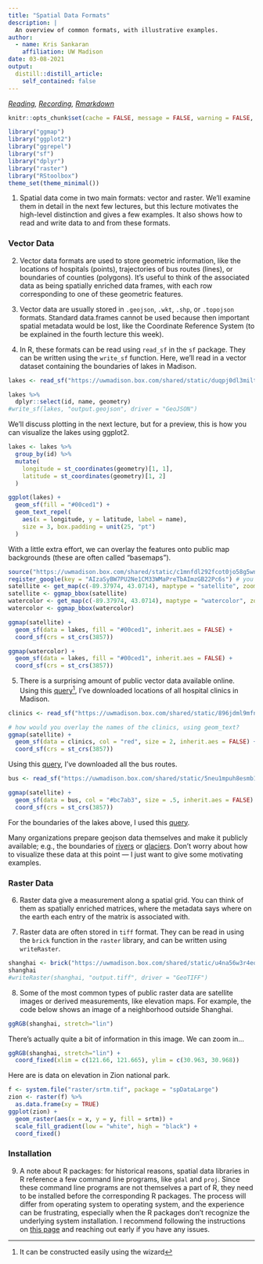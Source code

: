 ```yaml
---
title: "Spatial Data Formats"
description: |
  An overview of common formats, with illustrative examples.
author:
  - name: Kris Sankaran
    affiliation: UW Madison
date: 03-08-2021
output:
  distill::distill_article:
    self_contained: false
---
```


_[Reading](https://geocompr.robinlovelace.net/spatial-class.html), [Recording](https://mediaspace.wisc.edu/media/Week%207%20%5B1%5D%20Spatial%20Data%20Formats/1_r6gnm2cv), [Rmarkdown](https://github.com/krisrs1128/stat479/blob/master/_posts/2021-03-02-week7-1/week7-1.Rmd)_

```r
knitr::opts_chunk$set(cache = FALSE, message = FALSE, warning = FALSE, echo = TRUE)
```

```r
library("ggmap")
library("ggplot2")
library("ggrepel")
library("sf")
library("dplyr")
library("raster")
library("RStoolbox")
theme_set(theme_minimal())
```

1. Spatial data come in two main formats: vector and raster. We’ll examine them
in detail in the next few lectures, but this lecture motivates the high-level
distinction and gives a few examples. It also shows how to read and write data
to and from these formats.

### Vector Data

2. Vector data formats are used to store geometric information, like the
locations of hospitals (points), trajectories of bus routes (lines), or
boundaries of counties (polygons). It’s useful to think of the associated data
as being spatially enriched data frames, with each row corresponding to one of
these geometric features.

3. Vector data are usually stored in `.geojson`, `.wkt`, `.shp`, or `.topojson`
formats. Standard data.frames cannot be used because then important spatial
metadata would be lost, like the Coordinate Reference System (to be explained in
the fourth lecture this week).

4. In R, these formats can be read using `read_sf` in the `sf` package. They can
be written using the `write_sf` function. Here, we'll read in a vector dataset
containing the boundaries of lakes in Madison. 

```r
lakes <- read_sf("https://uwmadison.box.com/shared/static/duqpj0dl3miltku1676es64d5zmygy92.geojson")

lakes %>%
  dplyr::select(id, name, geometry)
#write_sf(lakes, "output.geojson", driver = "GeoJSON")
```

We'll discuss plotting in the next lecture, but for a preview, this is how you
can visualize the lakes using ggplot2.

```r
lakes <- lakes %>%
  group_by(id) %>%
  mutate(
    longitude = st_coordinates(geometry)[1, 1],
    latitude = st_coordinates(geometry)[1, 2]
  )

ggplot(lakes) +
  geom_sf(fill = "#00ced1") +
  geom_text_repel(
    aes(x = longitude, y = latitude, label = name),
    size = 3, box.padding = unit(25, "pt")
  )
```

With a little extra effort, we can overlay the features onto public map
backgrounds (these are often called "basemaps").

```r
source("https://uwmadison.box.com/shared/static/c1mnfdl292fcot0jo58g5wnshquaa7zx.r")
register_google(key = "AIzaSyBW7PU2Ne1CM33WMaPreTbAImzGB22Pc6s") # you can get your own API key
satellite <- get_map(c(-89.37974, 43.0714), maptype = "satellite", zoom = 12)
satellite <- ggmap_bbox(satellite)
watercolor <- get_map(c(-89.37974, 43.0714), maptype = "watercolor", zoom = 12)
watercolor <- ggmap_bbox(watercolor)
```

```r
ggmap(satellite) +
  geom_sf(data = lakes, fill = "#00ced1", inherit.aes = FALSE) +
  coord_sf(crs = st_crs(3857))

ggmap(watercolor) +
  geom_sf(data = lakes, fill = "#00ced1", inherit.aes = FALSE) +
  coord_sf(crs = st_crs(3857))
```

5. There is a surprising amount of public vector data available online. Using this [query^[It can be constructed easily using the wizard]](https://overpass-turbo.eu/s/14ma), I’ve downloaded locations of all hospital clinics in Madison.

```r
clinics <- read_sf("https://uwmadison.box.com/shared/static/896jdml9mfnmza3vf8bh221h9hlvh70v.geojson")

# how would you overlay the names of the clinics, using geom_text?
ggmap(satellite) +
  geom_sf(data = clinics, col = "red", size = 2, inherit.aes = FALSE) +
  coord_sf(crs = st_crs(3857))
```
	
Using this [query](https://overpass-turbo.eu/s/14m9), I’ve downloaded all the
bus routes.

```r
bus <- read_sf("https://uwmadison.box.com/shared/static/5neu1mpuh8esmb1q3j9celu73jy1rj2i.geojson")

ggmap(satellite) +
  geom_sf(data = bus, col = "#bc7ab3", size = .5, inherit.aes = FALSE) +
  coord_sf(crs = st_crs(3857))
```

For the boundaries of the lakes above, I used this
[query](https://overpass-turbo.eu/s/14mb).
	
Many organizations prepare geojson data themselves and make it publicly
available; e.g., the boundaries of
[rivers](https://data-wi-dnr.opendata.arcgis.com/datasets/c7de80dd473d440e98ab3acb611e7d64_2)
or
[glaciers](https://rds.icimod.org/Home/DataDetail?metadataId=9361&searchlist=True).
Don’t worry about how to visualize these data at this point — I just want to
give some motivating examples.

### Raster Data

6. Raster data give a measurement along a spatial grid. You can think of them as
spatially enriched matrices, where the metadata says where on the earth each
entry of the matrix is associated with.

7. Raster data are often stored in `tiff` format. They can be read in using the
`brick` function in the `raster` library, and can be written using
`writeRaster`.

```r
shanghai <- brick("https://uwmadison.box.com/shared/static/u4na56w3r4eqg232k2ma3eqbvehfiaoq.tif")
shanghai
#writeRaster(shanghai, "output.tiff", driver = "GeoTIFF")
```

8. Some of the most common types of public raster data are satellite images or
derived measurements, like elevation maps. For example, the code below shows an
image of a neighborhood outside Shanghai.
	
```r
ggRGB(shanghai, stretch="lin")
```

There’s actually quite a bit of information in this image. We can zoom in…

```r
ggRGB(shanghai, stretch="lin") +
  coord_fixed(xlim = c(121.66, 121.665), ylim = c(30.963, 30.968))
```

Here are is data on elevation in Zion national park.

```r
f <- system.file("raster/srtm.tif", package = "spDataLarge")
zion <- raster(f) %>%
  as.data.frame(xy = TRUE)
ggplot(zion) +
  geom_raster(aes(x = x, y = y, fill = srtm)) +
  scale_fill_gradient(low = "white", high = "black") +
  coord_fixed()
```

### Installation

9. A note about R packages: for historical reasons, spatial data libraries in R
reference a few command line programs, like `gdal` and `proj`. Since these
command line programs are not themselves a part of R, they need to be installed
before the corresponding R packages. The process will differ from operating
system to operating system, and the experience can be frustrating, especially
when the R packages don’t recognize the underlying system installation. I
recommend following the instructions on [this
page](https://github.com/r-spatial/sf) and reaching out early if you have any
issues.
